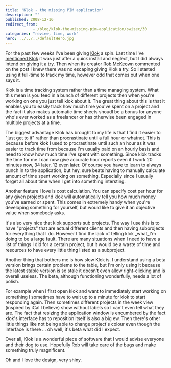 ```yaml
---
title: 'Klok - the missing PIM application'
description: ""
published: 2008-12-16
redirect_from: 
            - /blog/klok-the-missing-pim-application/swizec/30
categories: "review, time, work"
hero: ../../../defaultHero.jpg
---
```

For the past few weeks I've been giving [Klok](http://klok.mcgraphix.com/klok/index.htm) a spin. Last time I've [mentioned Klok](http://swizec.com/blog/five-reasons-a-developer-should-avoid-adobe-air/2/397) it was just after a quick install and neglect, but I did always intend on giving it a try. Then when its creator [Rob McKeown](http://agileui.blogspot.com/) commented on the post I knew there was no escaping giving Klok a try. So I started using it full-time to track my time, however odd that comes out when one says it.

Klok is a time tracking system rather than a time managing system. What this mean is you feed in a bunch of different projects then when you're working on one you just tell klok about it. The great thing about this is that it enables you to easily track how much time you've spent on a project and the fact it also makes automatic time sheets shoudl be a bonus for anyone who's ever worked as a freelancer or has otherwise been engaged in multiple projects at a time.

The biggest advantage Klok has brought to my life is that I find it easier to "just get to it" rather than procrastinate until a full hour or whatnot. This is because before klok I used to procrastinate until such an hour as it was easier to track time from because I'm usually paid on an hourly basis and need to know how much time I've spent with something. Since klok tracks the time for me I can now give accurate hour reports even if I work 20 minutes now, 34 later, 12 even later. Of course you have to learn to always punch in to the application, but hey, sure beats having to manually calculate amount of time spent working on something. Especially since I usually forget all about time when I get into something intersting.

Another feature I love is cost calculation. You can specify cost per hour for any given projects and klok will automatically tell you how much money you've earned or spent. This comes in extremely handy when you're developing something for yourself, but would like to give it an objective value when somebody asks.

It's also very nice that klok supports sub projects. The way I use this is to have "projects" that are actual different clients and then having subprojects for everything that I do. However I find the lack of telling klok _what_I'm doing to be a large fault. There are many situations when I need to have a list of things I did for a certain project, but it would be a waste of time and resources to have every little thing listed as a subproject.

Another thing that bothers me is how slow Klok is. I understand using a beta version brings certain problems to the table, but I'm only using it because the latest stable version is so stale it doesn't even allow right-clicking and is overall useless. The beta, although functioning wonderfully, needs a lot of polish.

For example when I first open klok and want to immediately start working on something I sometimes have to wait up to a minute for klok to start responding again. Then sometimes different projects in the week view (inspired by iCal I believe) show without labels so I can't even tell what they are. The fact that resizing the application window is encumbered by the fact klok's interface has to reposition itself is also a big ew. Then there's other little things like not being able to change project's colour even though the interface is there ... oh well, it's beta what did I expect.

Over all, Klok is a wonderful piece of software that I would advise everyone and their dog to use. Hopefully Rob will take care of the bugs and make something truly magnificent.

Oh and I love the design, very shiny.